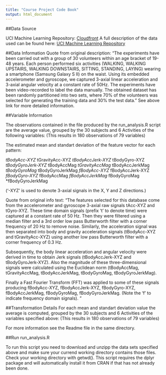 ```yaml
---
title: "Course Project Code Book"
output: html_document
---
```


##Data Source

UCI Machine Learning Repository:
[Cloudfront](https://d396qusza40orc.cloudfront.net/getdata%2Fprojectfiles%2FUCI%20HAR%20Dataset.zip)
A full description of the data used can be found here:
[UCI Machine Learning Repository](http://archive.ics.uci.edu/ml/datasets/Human+Activity+Recognition+Using+Smartphones)

##Data Information
Quote from original description:
"The experiments have been carried out with a group of 30 volunteers within an age bracket of 19-48 years. 
Each person performed six activities (WALKING, WALKING UPSTAIRS, WALKING DOWNSTAIRS, SITTING, STANDING, LAYING)
wearing a smartphone (Samsung Galaxy S II) on the waist. Using its embedded accelerometer and gyroscope, 
we captured 3-axial linear acceleration and 3-axial angular velocity at a constant rate of 50Hz. 
The experiments have been video-recorded to label the data manually. The obtained dataset has been randomly
partitioned into two sets, where 70% of the volunteers was selected for generating the training data 
and 30% the test data."
See above link for more detailed information.

##Variable Information

The observations contained in the file produced by the run_analysis.R script are the average value,
grouped by the 30 subjects and 6 Activities of the following variables:
(This results in 180 observations of 79 variables)

The estimated mean and standart deviation of the feature vector for each pattern:

*tBodyAcc-XYZ
*tGravityAcc-XYZ
*tBodyAccJerk-XYZ
*tBodyGyro-XYZ
*tBodyGyroJerk-XYZ
*tBodyAccMag
*tGravityAccMag
*tBodyAccJerkMag
*tBodyGyroMag
*tBodyGyroJerkMag
*fBodyAcc-XYZ
*fBodyAccJerk-XYZ
*fBodyGyro-XYZ
*fBodyAccMag
*fBodyAccJerkMag
*fBodyGyroMag
*fBodyGyroJerkMag

('-XYZ' is used to denote 3-axial signals in the X, Y and Z directions.)

Quote from original info text:
"The features selected for this database come from the accelerometer and gyroscope 3-axial raw signals 
tAcc-XYZ and tGyro-XYZ. These time domain signals (prefix 't' to denote time) were captured at a 
constant rate of 50 Hz. Then they were filtered using a median filter and a 3rd order low pass Butterworth
filter with a corner frequency of 20 Hz to remove noise. Similarly, the acceleration signal was then 
separated into body and gravity acceleration signals (tBodyAcc-XYZ and tGravityAcc-XYZ) using another 
low pass Butterworth filter with a corner frequency of 0.3 Hz. 

Subsequently, the body linear acceleration and angular velocity were derived in time to obtain Jerk signals
(tBodyAccJerk-XYZ and tBodyGyroJerk-XYZ). Also the magnitude of these three-dimensional signals were 
calculated using the Euclidean norm (tBodyAccMag, tGravityAccMag, tBodyAccJerkMag, tBodyGyroMag, 
tBodyGyroJerkMag). 

Finally a Fast Fourier Transform (FFT) was applied to some of these signals producing fBodyAcc-XYZ, 
fBodyAccJerk-XYZ, fBodyGyro-XYZ, fBodyAccJerkMag, fBodyGyroMag, fBodyGyroJerkMag. 
(Note the 'f' to indicate frequency domain signals). "

##Transformation Details
For each mean and standart deviation value the average is computed,
grouped by the 30 subjects and 6 Activities of the variables specified above:
(This results in 180 observations of 79 variables)

For more information see the Readme file in the same directory.

##Run run_analysis.R

To run this script you need to download and unzipp the data sets specified above 
and make sure your currend working directory contains those files. 
Check your working directory with getwd().
This script requires the dplyr package and will automatically install it from CRAN if that has not 
already been done.